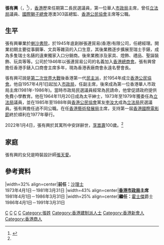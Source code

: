
{{noteTA
|G1=Country
}}
{{Infobox officeholder
| name                = 張有興
| original_name       = Hilton Cheong-Leen
| honorific-suffix    = {{postnominals|country=GBR|size=100%|CBE|JP}}<br>{{small|Ph.D.(Hon.), F.Inst.CM, FAPCA(Hon.)}}
| image               = Hilton_Cheong-Leen.png
| office              = [[香港立法局|香港立法局]]議員
| term_start          = 1985年10月1日
| term_end            = 1988年9月30日
| successor           = [[杜葉錫恩|杜葉錫恩]]
| constituency        = [[市政局功能界別|市政局]]
| term_start1         = 1973年5月1日
| term_end1           = 1979年8月31日
| appointed1          = [[麥理浩|麥理浩爵士]]
| constituency1       = 港督委任
| office2             = [[File:Emblem_of_Urban_Council,_Hong_Kong.svg|20px]] [[市政局_(香港)|市政局]]主席
| term_start2         = 1981年4月1日
| term_end2           = 1986年3月31日
| predecessor2        = [[沙利士|沙利士]]
| successor2          = [[霍士傑|霍士傑]]
| office3             = [[File:Emblem_of_Urban_Council,_Hong_Kong.svg|20px]] [[市政局_(香港)|市政局]]副主席
| term_start3         = 1979年4月1日
| term_end3           = 1981年3月31日
| chairman3           = [[沙利士|沙利士]]
| predecessor3        = [[胡鴻烈|胡鴻烈]]
| successor3          = [[霍士傑|霍士傑]]
| term_start4         = 1973年4月1日
| term_end4           = 1975年3月31日
| chairman4           = [[沙利士|沙利士]]
| predecessor4        = [[唐嘉良|唐嘉良]]
| successor4          = [[胡鴻烈|胡鴻烈]]
| office5             = [[File:Emblem_of_Urban_Council,_Hong_Kong.svg|20px]] [[市政局_(香港)|市政局]]議員
| term_start5         = 1957年4月1日
| term_end5           = 1991年3月31日
| constituency5       = 直選議員（1957年－1983年）<br>灣仔（1983年－1991年）
| birth_date          = {{birth date|1922|8|6}}
| birth_place         = [[File:Flag_of_British_Guiana_(1919-1955).svg|22px]] [[英屬圭亞那|英屬圭亞那]][[乔治敦_(圭亚那)|乔治敦]]
| death_date = {{death date and age|2022|1|4|1922|8|6}}
| death_place         = {{HKG}}
| nationality         = {{CNHK}}
| 籍贯                = [[廣東|廣東]][[新會|新會]]
| alma_mater          = [[喇沙書院|喇沙書院]]
| spouse              = 
| children            = [[張天愛_(香港)|張天愛]]
}}
'''張有興'''{{CBE}}{{JP}}（{{lang-en|Hilton Cheong-Leen}}，{{bd|1922年|8月6日|2022年|1月4日|catIdx=Cheong}}<ref name=headline20220104>{{cite news|title=消息指首位華人市政局主席張有興今早離世 享年99歲|url=https://hd.stheadline.com/news/realtime/hk/2295403|accessdate=2022-01-04|work=[[頭條日報|頭條日報]]|date=2022-01-04|language=zh-hant}}</ref>），[[香港|香港]]歷來任期第二長民選議員，第一位華人[[市政局_(香港)|市政局]]主席，曾任[[香港立法局|立法局]]議員、[[國際獅子總會|國際獅子總會]]港澳303區總監、[[香港公民協會|香港公民協會]]主席等公職。

==生平==
張有興畢業於[[喇沙書院|喇沙書院]]，於1945年底創辦張連貿易(香港)有限公司，任總經理。開業初期主要從事鋼筆、文具等雜貨的入口生意，其後業務逐步擴展至瑞士手錶，成為多隻瑞士名錶的遠東獨家入口分銷商。後來業務涉及家具、燈飾、禮品、聖誕裝飾、玩具等等。公司於1946年以張連貿易公司的名義加入[[香港總商會|香港總商會]]。張有興曾擔任香港手錶入口商會主席多年，現為香港表廠商會永遠名譽會長。

張有興可說是[[第二次世界大戰|第二次世界大戰]]後香港第一代[[民主派_(香港)|民主派]]，於1954年成立[[香港公民協會|香港公民協會]]。他自1957年4月1日起加入[[市政局_(香港)|市政局]]，任副主席，後來成為第一位香港華人市政局主席(1981年-1986年)。當時市政局民選議員經常為民請命，他曾促請政府提供免費小學教育。他在1964年11月20日成為太平紳士，1973年至1979年獲委任為[[香港立法局|立法局]]議員，並在1985年至1988年與[[香港公民協會|香港公民協會]]黨友[[李汝大|李汝大]]成為[[香港立法局|立法局]]民選議員。張有興擔任過不同公職。在任[[香港藝術發展局|香港藝術發展局]]主席，支持第一屆[[香港國際電影節|香港國際電影節]]終於順利在1977年舉行。

2022年1月4日，張有興於其寓所中安詳辭世，[[訃告|享嵩壽]]100歲。<ref name=headline20220104/>

==家庭==
張有興的女兒是時裝設計師[[張天愛_(香港)|張天愛]]。

==參考資料==
{{reflist}}
{{start box}}
|width=32% align=center|'''前任：'''[[沙理士|沙理士]]<br>1973年4月1日－1981年3月31日
|width=43% align=center|'''[[香港市政局|香港市政局]]主席'''<br>1981年4月1日－1986年3月31日
|width=25% align=center|'''繼任：'''[[霍士傑|霍士傑]]爵士<br>1986年4月1日－1991年3月31日
{{end box}}

{{香港立法局議員 (1985-1988)}}

[[Category:前香港立法局議員|C]]
[[Category:前市政局議員|C]]
[[Category:CBE勳銜|C]]
[[Category:喇沙書院校友|C]]
[[Category:張姓|Category:張姓]]
[[Category:香港建制派人士|Category:香港建制派人士]]
[[Category:香港新會人|Category:香港新會人]]
[[Category:香港商人|Category:香港商人]]